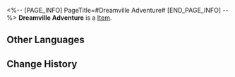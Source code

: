 <%-- [PAGE_INFO]
PageTitle=#Dreamville Adventure#
[END_PAGE_INFO] --%>
{{Item Infobox
|id          = 21036
|image       = Item Dreamville Adventure.png
|type        = 
|invCategory = Light Cone
|rarity      = 4
|effect      = Light Cone for the Path of {{Color|h|Harmony}}. The Light Cone ability is only effective for characters of this Path.
|description = ''"Hello, dear viewers! Clockie and his pals have come to see you all again!"''<br /><br />''"In the previous episode, Boss Stone discovered that Dreamville was sitting on a wealth of natural resources, and moved to seize control over the city. In response, Clockie joined forces with Brother Hanu and Origami Bird, and together, they sent Boss Stone and his goons running from Dreamville."''<br /><br />''"But Boss Stone isn't going to be defeated that easily, and this time, he's gathered a legion of thugs to fulfill his oath of turning Dreamville into a crater. In this episode, Clockie might just be standing against the greatest threat he ever faced!"''
}}
{{Description|''"What scheme will Clockie employ to escape from this crisis? And what new friends will join his party? Stay tuned for the latest episode of 'Dreamville Adventure'!"''}}
'''Dreamville Adventure''' is a [[Item]].

==Other Languages==
{{Other Languages
|en   = Dreamville Adventure
|zhs  = 美梦小镇大冒险
|zht  = 美夢小鎮大冒險
|ja   = ドリームタウンの{{Rubi|大冒険|だいぼうけん}}
|ko   = 좋은꿈 마을 대모험
|es   = Aventuras en Villa Ensueño
|fr   = Aventure à Rêvopolis
|ru   = Приключения Грёзавиля
|th   = Dreamville Adventure
|vi   = Chuyến Thám Hiểm Thị Trấn Mộng Đẹp
|de   = Abenteuer in Traumstadt
|id   = Dreamville Adventure
|pt   = Aventura de Sonhópolis
}}

==Change History==
{{Change History|2.0}}